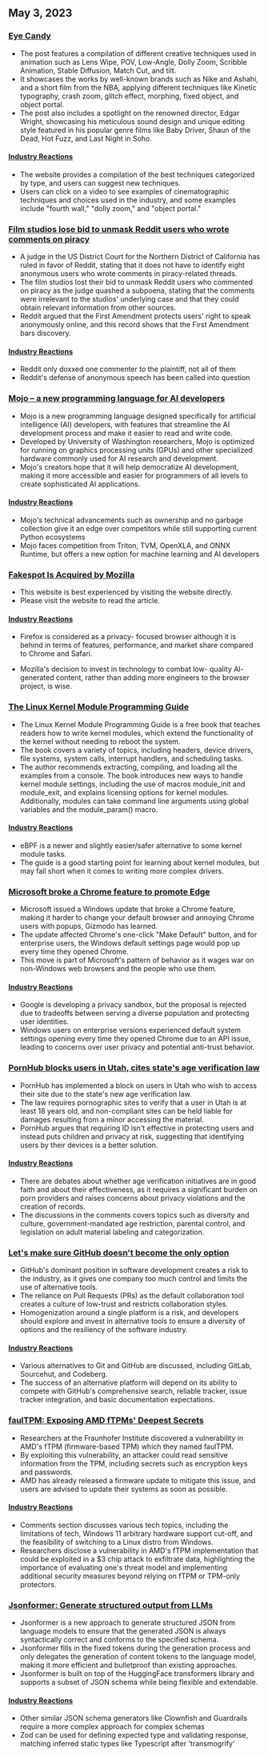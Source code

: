 

<CallToAction />

<Steps>

## May 3, 2023

### [Eye Candy](https://eycndy.com)

- The post features a compilation of different creative techniques used in animation such as Lens Wipe, POV, Low-Angle, Dolly Zoom, Scribble Animation, Stable Diffusion, Match Cut, and tilt.
- It showcases the works by well-known brands such as Nike and Ashahi, and a short film from the NBA, applying different techniques like Kinetic typography, crash zoom, glitch effect, morphing, fixed object, and object portal.
- The post also includes a spotlight on the renowned director, Edgar Wright, showcasing his meticulous sound design and unique editing style featured in his popular genre films like Baby Driver, Shaun of the Dead, Hot Fuzz, and Last Night in Soho.

#### [Industry Reactions](http://news.ycombinator.com/item?id=35791575)

- The website provides a compilation of the best techniques categorized by type, and users can suggest new techniques.
- Users can click on a video to see examples of cinematographic techniques and choices used in the industry, and some examples include "fourth wall," "dolly zoom," and "object portal."

### [Film studios lose bid to unmask Reddit users who wrote comments on piracy](https://arstechnica.com/tech-policy/2023/05/judge-wont-force-reddit-to-identify-anonymous-users-who-discussed-piracy/)

- A judge in the US District Court for the Northern District of California has ruled in favor of Reddit, stating that it does not have to identify eight anonymous users who wrote comments in piracy-related threads.
- The film studios lost their bid to unmask Reddit users who commented on piracy as the judge quashed a subpoena, stating that the comments were irrelevant to the studios' underlying case and that they could obtain relevant information from other sources.
- Reddit argued that the First Amendment protects users' right to speak anonymously online, and this record shows that the First Amendment bars discovery.

#### [Industry Reactions](http://news.ycombinator.com/item?id=35787080)

- Reddit only doxxed one commenter to the plaintiff, not all of them
- Reddit's defense of anonymous speech has been called into question

### [Mojo – a new programming language for AI developers](https://www.modular.com/mojo)

- Mojo is a new programming language designed specifically for artificial intelligence (AI) developers, with features that streamline the AI development process and make it easier to read and write code.
- Developed by University of Washington researchers, Mojo is optimized for running on graphics processing units (GPUs) and other specialized hardware commonly used for AI research and development.
- Mojo's creators hope that it will help democratize AI development, making it more accessible and easier for programmers of all levels to create sophisticated AI applications.

#### [Industry Reactions](http://news.ycombinator.com/item?id=35790367)

- Mojo's technical advancements such as ownership and no garbage collection give it an edge over competitors while still supporting current Python ecosystems
- Mojo faces competition from Triton, TVM, OpenXLA, and ONNX Runtime, but offers a new option for machine learning and AI developers

### [Fakespot Is Acquired by Mozilla](https://www.fakespot.com/post/fakespot-acquired-by-mozilla)

- This website is best experienced by visiting the website directly.
- Please visit the website to read the article.

#### [Industry Reactions](http://news.ycombinator.com/item?id=35789963)

- Firefox is considered as a privacy- focused browser although it is behind in terms of features, performance, and market share compared to Chrome and Safari.

- Mozilla's decision to invest in technology to combat low- quality AI- generated content, rather than adding more engineers to the browser project, is wise.

### [The Linux Kernel Module Programming Guide](https://sysprog21.github.io/lkmpg/)

- The Linux Kernel Module Programming Guide is a free book that teaches readers how to write kernel modules, which extend the functionality of the kernel without needing to reboot the system.
- The book covers a variety of topics, including headers, device drivers, file systems, system calls, interrupt handlers, and scheduling tasks.
- The author recommends extracting, compiling, and loading all the examples from a console. The book introduces new ways to handle kernel module settings, including the use of macros module_init and module_exit, and explains licensing options for kernel modules. Additionally, modules can take command line arguments using global variables and the module_param() macro.

#### [Industry Reactions](http://news.ycombinator.com/item?id=35782630)

- eBPF is a newer and slightly easier/safer alternative to some kernel module tasks.
- The guide is a good starting point for learning about kernel modules, but may fall short when it comes to writing more complex drivers.

### [Microsoft broke a Chrome feature to promote Edge](https://gizmodo.com/microsoft-windows-google-chrome-feature-broken-edge-1850392901)

- Microsoft issued a Windows update that broke a Chrome feature, making it harder to change your default browser and annoying Chrome users with popups, Gizmodo has learned.
- The update affected Chrome's one-click "Make Default" button, and for enterprise users, the Windows default settings page would pop up every time they opened Chrome.
- This move is part of Microsoft's pattern of behavior as it wages war on non-Windows web browsers and the people who use them.

#### [Industry Reactions](http://news.ycombinator.com/item?id=35787707)

- Google is developing a privacy sandbox, but the proposal is rejected due to tradeoffs between serving a diverse population and protecting user identities.
- Windows users on enterprise versions experienced default system settings opening every time they opened Chrome due to an API issue, leading to concerns over user privacy and potential anti-trust behavior.

### [PornHub blocks users in Utah, cites state's age verification law](https://kslnewsradio.com/2003298/adult-website-pornhub-blocks-users-in-utah-from-accessing-the-site/)

- PornHub has implemented a block on users in Utah who wish to access their site due to the state's new age verification law.
- The law requires pornographic sites to verify that a user in Utah is at least 18 years old, and non-compliant sites can be held liable for damages resulting from a minor accessing the material.
- PornHub argues that requiring ID isn't effective in protecting users and instead puts children and privacy at risk, suggesting that identifying users by their devices is a better solution.

#### [Industry Reactions](http://news.ycombinator.com/item?id=35786086)

- There are debates about whether age verification initiatives are in good faith and about their effectiveness, as it requires a significant burden on porn providers and raises concerns about privacy violations and the creation of records.
- The discussions in the comments covers topics such as diversity and culture, government-mandated age restriction, parental control, and legislation on adult material labeling and categorization.

### [Let's make sure GitHub doesn't become the only option](https://blog.edwardloveall.com/lets-make-sure-github-doesnt-become-the-only-option)

- GitHub's dominant position in software development creates a risk to the industry, as it gives one company too much control and limits the use of alternative tools.
- The reliance on Pull Requests (PRs) as the default collaboration tool creates a culture of low-trust and restricts collaboration styles.
- Homogenization around a single platform is a risk, and developers should explore and invest in alternative tools to ensure a diversity of options and the resiliency of the software industry.

#### [Industry Reactions](http://news.ycombinator.com/item?id=35787102)

- Various alternatives to Git and GitHub are discussed, including GitLab, Sourcehut, and Codeberg.
- The success of an alternative platform will depend on its ability to compete with GitHub's comprehensive search, reliable tracker, issue tracker integration, and basic documentation expectations.

### [faulTPM: Exposing AMD fTPMs' Deepest Secrets](https://arxiv.org/abs/2304.14717)

- Researchers at the Fraunhofer Institute discovered a vulnerability in AMD's fTPM (firmware-based TPM) which they named faulTPM.
- By exploiting this vulnerability, an attacker could read sensitive information from the TPM, including secrets such as encryption keys and passwords.
- AMD has already released a firmware update to mitigate this issue, and users are advised to update their systems as soon as possible.

#### [Industry Reactions](http://news.ycombinator.com/item?id=35787195)

- Comments section discusses various tech topics, including the limitations of tech, Windows 11 arbitrary hardware support cut-off, and the feasibility of switching to a Linux distro from Windows.
- Researchers disclose a vulnerability in AMD's fTPM implementation that could be exploited in a $3 chip attack to exfiltrate data, highlighting the importance of evaluating one's threat model and implementing additional security measures beyond relying on fTPM or TPM-only protectors.

### [Jsonformer: Generate structured output from LLMs](https://github.com/1rgs/jsonformer)

- Jsonformer is a new approach to generate structured JSON from language models to ensure that the generated JSON is always syntactically correct and conforms to the specified schema.
- Jsonformer fills in the fixed tokens during the generation process and only delegates the generation of content tokens to the language model, making it more efficient and bulletproof than existing approaches.
- Jsonformer is built on top of the HuggingFace transformers library and supports a subset of JSON schema while being flexible and extendable.

#### [Industry Reactions](http://news.ycombinator.com/item?id=35790092)

- Other similar JSON schema generators like Clownfish and Guardrails require a more complex approach for complex schemas
- Zod can be used for defining expected type and validating response, matching inferred static types like Typescript after 'transmogrify'

</Steps>
